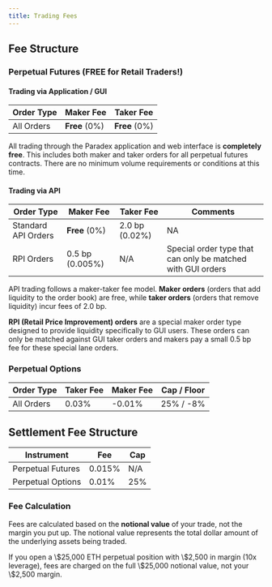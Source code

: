 ```yaml
---
title: Trading Fees
---
```


## Fee Structure

### Perpetual Futures (FREE for Retail Traders!)

#### Trading via Application / GUI
| Order Type | Maker Fee | Taker Fee |
| ---------- | --------- | --------- |
| All Orders | **Free** (0%) | **Free** (0%) |

All trading through the Paradex application and web interface is **completely free**. This includes both maker and taker orders for all perpetual futures contracts. There are no minimum volume requirements or conditions at this time.

#### Trading via API
| Order Type | Maker Fee | Taker Fee | Comments |
| ---------- | --------- | --------- | -------- |
| Standard API Orders | **Free** (0%) | 2.0 bp (0.02%) | NA |
| RPI Orders | 0.5 bp (0.005%) | N/A | Special order type that can only be matched with GUI orders |

API trading follows a maker-taker fee model. **Maker orders** (orders that add liquidity to the order book) are free, while **taker orders** (orders that remove liquidity) incur fees of 2.0 bp.

**RPI (Retail Price Improvement) orders** are a special maker order type designed to provide liquidity specifically to GUI users. These orders can only be matched against GUI taker orders and makers pay a small 0.5 bp fee for these special lane orders.

### Perpetual Options
| Order Type | Taker Fee | Maker Fee | Cap / Floor |
| ---------- | --------- | --------- | ----------- |
| All Orders | 0.03%     | -0.01%    | 25% / -8%   |

## Settlement Fee Structure
| Instrument        | Fee    | Cap |
| ----------------- | ------ | --- |
| Perpetual Futures | 0.015% | N/A |
| Perpetual Options | 0.01%  | 25% |

### Fee Calculation
Fees are calculated based on the **notional value** of your trade, not the margin you put up.
The notional value represents the total dollar amount of the underlying assets being traded.

<Tip title="Fee Example">
  If you open a \$25,000 ETH perpetual position with \$2,500 in margin (10x
  leverage), fees are charged on the full \$25,000 notional value, not your
  \$2,500 margin.
</Tip>
